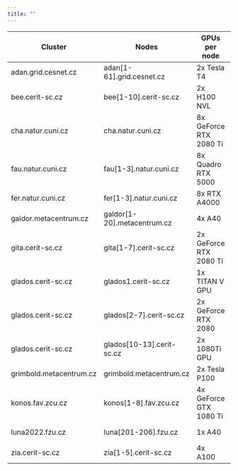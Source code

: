 ```yaml
---
title: ""
---
```

| Cluster                 | Nodes                       | GPUs per node          | Compute<br/>capability | Mem<br/> [MiB] | CuDNN |
|-------------------------|-----------------------------|------------------------|------------------------|----------------|-------|
| adan.grid.cesnet.cz     | adan[1-61].grid.cesnet.cz   | 2x Tesla T4            | 7.5 | 15 109 |  YES |
| bee.cerit-sc.cz         | bee[1-10].cerit-sc.cz       | 2x H100 NVL            | 9.0 | 95 830 |  YES |
| cha.natur.cuni.cz       | cha.natur.cuni.cz           | 8x GeForce RTX 2080 Ti | 7.5 | 11 019 |  YES |
| fau.natur.cuni.cz       | fau[1-3].natur.cuni.cz      | 8x Quadro RTX 5000     | 7.5 | 16 125 |  YES |
| fer.natur.cuni.cz       | fer[1-3].natur.cuni.cz      | 8x RTX A4000           | 8.6 | 16 117 |  YES |
| galdor.metacentrum.cz   | galdor[1-20].metacentrum.cz | 4x A40                 | 8.6 | 45 634 |  YES |
| gita.cerit-sc.cz        | gita[1-7].cerit-sc.cz       | 2x GeForce RTX 2080 Ti | 7.5 | 11 019 |  YES |
| glados.cerit-sc.cz      | glados1.cerit-sc.cz         | 1x TITAN V GPU         | 7.0 | 12 066 |  YES |
| glados.cerit-sc.cz      | glados[2-7].cerit-sc.cz     | 2x GeForce RTX 2080    | 7.5 |  7 982 |  YES |
| glados.cerit-sc.cz      | glados[10-13].cerit-sc.cz   | 2x 1080Ti GPU          | 6.1 | 11 178 |  YES |
| grimbold.metacentrum.cz | grimbold.metacentrum.cz     | 2x Tesla P100          | 6.0 | 12 198 |  YES |
| konos.fav.zcu.cz        | konos[1-8].fav.zcu.cz       | 4x GeForce GTX 1080 Ti | 6.1 | 11 178 |  YES |
| luna2022.fzu.cz         | luna[201-206].fzu.cz        | 1x A40                 | 8.6 | 45 634 |  YES |
| zia.cerit-sc.cz         | zia[1-5].cerit-sc.cz        | 4x A100                | 8.0 | 40 536 |  YES |


